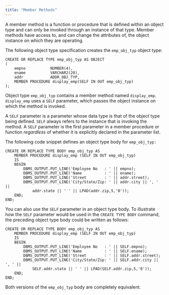 ```yaml
---
title: "Member Methods"
---
```


<div id="member_methods" class="registered_link"></div>

A member method is a function or procedure that is defined within an object type and can only be invoked through an instance of that type. Member methods have access to, and can change the attributes of, the object instance on which they are operating.

The following object type specification creates the `emp_obj_typ` object type:

```text
CREATE OR REPLACE TYPE emp_obj_typ AS OBJECT
(
    empno           NUMBER(4),
    ename           VARCHAR2(20),
    addr            ADDR_OBJ_TYP,
    MEMBER PROCEDURE display_emp(SELF IN OUT emp_obj_typ)
);
```

Object type `emp_obj_typ` contains a member method named `display_emp`. `display_emp` uses a `SELF` parameter, which passes the object instance on which the method is invoked.

A `SELF` parameter is a parameter whose data type is that of the object type being defined. `SELF` always refers to the instance that is invoking the method. A `SELF` parameter is the first parameter in a member procedure or function *regardless* of whether it is explicitly declared in the parameter list.

The following code snippet defines an object type body for `emp_obj_typ:`

```text
CREATE OR REPLACE TYPE BODY emp_obj_typ AS
    MEMBER PROCEDURE display_emp (SELF IN OUT emp_obj_typ)
    IS
    BEGIN
        DBMS_OUTPUT.PUT_LINE('Employee No   : ' || empno);
        DBMS_OUTPUT.PUT_LINE('Name          : ' || ename);
        DBMS_OUTPUT.PUT_LINE('Street        : ' || addr.street);
        DBMS_OUTPUT.PUT_LINE('City/State/Zip: ' || addr.city || ', ' ||
            addr.state || ' ' || LPAD(addr.zip,5,'0'));
    END;
END;
```

You can also use the `SELF` parameter in an object type body. To illustrate how the `SELF` parameter would be used in the `CREATE TYPE BODY` command, the preceding object type body could be written as follows:

```text
CREATE OR REPLACE TYPE BODY emp_obj_typ AS
    MEMBER PROCEDURE display_emp (SELF IN OUT emp_obj_typ)
    IS
    BEGIN
        DBMS_OUTPUT.PUT_LINE('Employee No   : ' || SELF.empno);
        DBMS_OUTPUT.PUT_LINE('Name          : ' || SELF.ename);
        DBMS_OUTPUT.PUT_LINE('Street        : ' || SELF.addr.street);
        DBMS_OUTPUT.PUT_LINE('City/State/Zip: ' || SELF.addr.city || ', ' ||
            SELF.addr.state || ' ' || LPAD(SELF.addr.zip,5,'0'));
    END;
END;
```

Both versions of the `emp_obj_typ` body are completely equivalent.
